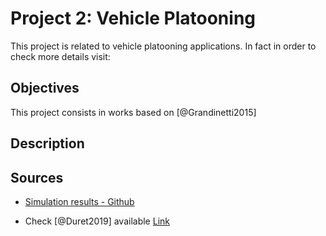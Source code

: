 # Project 2: Vehicle Platooning

This project is related to vehicle platooning applications. In fact in order to check more details visit:

## Objectives {-}

This project consists in works based on [@Grandinetti2015]

## Description {-}

## Sources {-}

- [Simulation results - Github](https://github.com/aladinoster/density-reconstruction)

- Check [@Duret2019] available [Link](http://bit.ly/Hierarchical_ISTTT)
